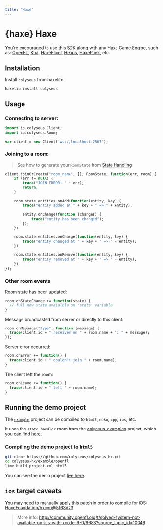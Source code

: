 ```yaml
---
title: "Haxe"
---
```


# {haxe} Haxe

You're encouraged to use this SDK along with any Haxe Game Engine, such as: [OpenFL](https://www.openfl.org/), [Kha](http://kha.tech/), [HaxeFlixel](http://haxeflixel.com/), [Heaps](https://heaps.io/), [HaxePunk](http://haxepunk.com/), etc.

## Installation

Install `colyseus` from haxelib:

```sh filename="Terminal"
haxelib install colyseus
```

## Usage

### Connecting to server:

```haxe filename="main.hx"
import io.colyseus.Client;
import io.colyseus.Room;

var client = new Client('ws://localhost:2567');
```

### Joining to a room:

> See how to generate your `RoomState` from [State Handling](/state/schema/#client-side-schema-generation)

```haxe filename="main.hx"
client.joinOrCreate("room_name", [], RoomState, function(err, room) {
    if (err != null) {
        trace("JOIN ERROR: " + err);
        return;
    }

    room.state.entities.onAdd(function(entity, key) {
        trace("entity added at " + key + " => " + entity);

        entity.onChange(function (changes) {
            trace("entity has been changed");
        });
    })

    room.state.entities.onChange(function(entity, key) {
        trace("entity changed at " + key + " => " + entity);
    })

    room.state.entities.onRemove(function(entity, key) {
        trace("entity removed at " + key + " => " + entity);
    })
});
```

### Other room events

Room state has been updated:

```haxe filename="main.hx"
room.onStateChange += function(state) {
  // full new state avaialble on 'state' variable
}
```

Message broadcasted from server or directly to this client:

```haxe filename="main.hx"
room.onMessage("type", function (message) {
  trace(client.id + " received on " + room.name + ": " + message);
});
```

Server error occurred:

```haxe filename="main.hx"
room.onError += function() {
  trace(client.id + " couldn't join " + room.name);
}
```

The client left the room:

```haxe filename="main.hx"
room.onLeave += function() {
  trace(client.id + " left " + room.name);
}
```

## Running the demo project

The [`example`](https://github.com/colyseus/colyseus-hx/blob/master/example/openfl) project can be compiled to `html5`, `neko`, `cpp`, `ios`, etc.

It uses the `state_handler` room from the [colyseus-examples](https://github.com/colyseus/colyseus-examples) project, which you can find [here](https://github.com/colyseus/colyseus-examples/blob/master/rooms/02-state-handler.ts).

### Compiling the demo project to `html5`

```sh filename="Terminal"
git clone https://github.com/colyseus/colyseus-hx.git
cd colyseus-hx/example/openfl
lime build project.xml html5
```

You can see the demo project [live here](http://colyseus.io/colyseus-hx/).


## `ios` target caveats

You may need to manually apply this patch in order to compile for iOS: [HaxeFoundation/hxcpp@5f63d23](https://github.com/HaxeFoundation/hxcpp/commit/5f63d23768988ba2a4d4488843afab70d279a593)

> More info:
> http://community.openfl.org/t/solved-system-not-available-on-ios-with-xcode-9-0/9683?source_topic_id=10046
